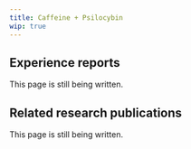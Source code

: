 ---
title: Caffeine + Psilocybin
wip: true
---

## Experience reports

This page is still being written.

## Related research publications

This page is still being written.

